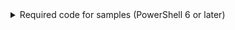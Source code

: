 <details>
<summary>Required code for samples (PowerShell 6 or later)</summary>
This module is required for the Emoji and Fruit tests below. Copy and paste this in your console before running the tests.

```powershell
Get-Module PesterDemoFunctions | Remove-Module
New-Module PesterDemoFunctions -ScriptBlock {
    $emojis = @(
        @{ Name = 'apple'; Symbol = '🍎'; Kind = 'Fruit' }
        @{ Name = 'beaming face with smiling eyes'; Symbol = '😁'; Kind = 'Face' }
        @{ Name = 'cactus'; Symbol = '🌵'; Kind = 'Plant' }
        @{ Name = 'giraffe'; Symbol = '🦒'; Kind = 'Animal' }
        @{ Name = 'pencil'; Symbol = '✏️'; Kind = 'Item' }
        @{ Name = 'penguin'; Symbol = '🐧'; Kind = 'Animal' }
        @{ Name = 'pensive'; Symbol = '😔'; Kind = 'Face' }
        @{ Name = 'slightly smiling face'; Symbol = '🙂'; Kind = 'Face' }
        @{ Name = 'smiling face with smiling eyes'; Symbol = '😊'; Kind = 'Face' }
    ) | ForEach-Object { [PSCustomObject]$_ }

    function Get-Emoji ([string]$Name = '*') {
        $script:emojis | Where-Object Name -like $Name | ForEach-Object Symbol
    }

    function Get-EmojiKind {
        param(
            [Parameter(Mandatory = $true, ValueFromPipeline = $true)]
            [string]$Emoji
        )
        process {
            $script:emojis | Where-Object Symbol -eq $Emoji | Foreach-Object Kind
        }
    }

    $fruitBasket = [System.Collections.ArrayList]@('🍎','🍌','🥝','🥑','🍇','🍐')

    function Get-FruitBasket {
        $script:fruitBasket
    }

    function Remove-FruitBasket {
        param(
            [Parameter(Mandatory = $true)]
            [string]$Item
        )
        $script:fruitBasket.Remove($Item)
    }

    function Reset-FruitBasket {
        $script:fruitBasket = [System.Collections.ArrayList]@('🍎','🍌','🥝','🥑','🍇','🍐')
    }
} | Import-Module
```
</details>
